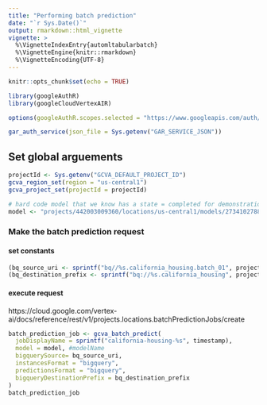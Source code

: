 ```yaml
---
title: "Performing batch prediction"
date: "`r Sys.Date()`"
output: rmarkdown::html_vignette
vignette: >
  %\VignetteIndexEntry{automltabularbatch}
  %\VignetteEngine{knitr::rmarkdown}
  %\VignetteEncoding{UTF-8}
---
```



```r
knitr::opts_chunk$set(echo = TRUE)
```

```r
library(googleAuthR)
library(googleCloudVertexAIR)

options(googleAuthR.scopes.selected = "https://www.googleapis.com/auth/cloud-platform")

gar_auth_service(json_file = Sys.getenv("GAR_SERVICE_JSON"))
```

## Set global arguements

```r
projectId <- Sys.getenv("GCVA_DEFAULT_PROJECT_ID")
gcva_region_set(region = "us-central1")
gcva_project_set(projectId = projectId)
```


```r
# hard code model that we know has a state = completed for demonstration purposes.
model <- "projects/442003009360/locations/us-central1/models/2734102788232445952"
```

### Make the batch prediction request

#### set constants

```r
(bq_source_uri <- sprintf("bq//%s.california_housing.batch_01", projectId))
(bq_destination_prefix <- sprintf("bq://%s.california_housing", projectId))
```

#### execute request

https://cloud.google.com/vertex-ai/docs/reference/rest/v1/projects.locations.batchPredictionJobs/create


```r
batch_prediction_job <- gcva_batch_predict(
  jobDisplayName = sprintf("california-housing-%s", timestamp),
  model = model, #modelName
  bigquerySource= bq_source_uri,
  instancesFormat = "bigquery",
  predictionsFormat = "bigquery",
  bigqueryDestinationPrefix = bq_destination_prefix
)
batch_prediction_job
```
